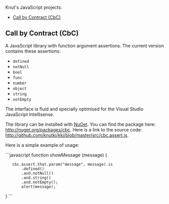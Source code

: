 Knut's JavaScript projects:

* [[#Call_by_Contract_CbC|Call by Contract (CbC)]]

== Call by Contract (CbC) ==

A JavaScript library with function argument assertions.
The current version contains these assertions:

* <code>defined</code>
* <code>notNull</code>
* <code>bool</code>
* <code>func</code>
* <code>number</code>
* <code>object</code>
* <code>string</code>
* <code>notEmpty</code>

The interface is fluid and specially optimised for the 
Visual Studio JavaScript IntellIsense.

The library can be installed with
[http://en.wikipedia.org/wiki/Nuget NuGet].
You can find the package here: http://nuget.org/packages/cbc.
Here is a link to the source code:
http://github.com/knutkj/kkj/blob/master/src/cbc.assert.js.

Here is a simple example of usage:

```javascript
function showMessage (message) {
    cbc.assert.that.param("message", message).is
        .defined()
        .and.notNull()
        .and.string()
        .and.notEmpty();
        alert(message);
}
```